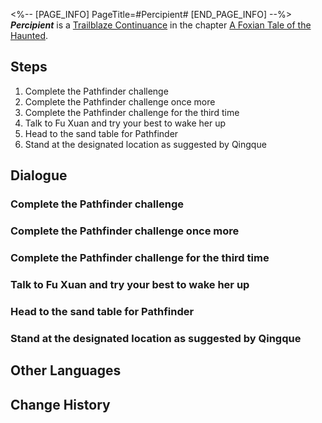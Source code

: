 <%-- [PAGE_INFO]
PageTitle=#Percipient#
[END_PAGE_INFO] --%>
{{Stub|Dialogue.}}
{{Mission Infobox
|id            = 8015112
|title         = 
|image         = <!--Mission Percipient.png-->
|type          = Trailblaze Continuance
|event_name    = 
|chapter       = A Foxian Tale of the Haunted
|requirements  = 
|summary       = <!--official mission summary from Fate's Atlas-->
|characters    = Qingque; Trailblazer
|startLocation = [[The Xianzhou Luofu]] - [[<!--starting area-->]]
|world         = The Xianzhou Luofu
|area          = <!--starting area-->
|prev          = 
|next          = 
|rewards       = 
}}
'''''Percipient''''' is a [[Trailblaze Continuance]] in the chapter [[A Foxian Tale of the Haunted (Continuance)|A Foxian Tale of the Haunted]].

==Steps==
# Complete the Pathfinder challenge
# Complete the Pathfinder challenge once more
# Complete the Pathfinder challenge for the third time
# Talk to Fu Xuan and try your best to wake her up
# Head to the sand table for Pathfinder
# Stand at the designated location as suggested by Qingque

<!--
==Gameplay Notes==

--><!--
==Trial Character==

-->
==Dialogue==
{{Stub Dialogue}}
{{Dialogue Start}}
:{{tx}}
{{Dialogue End}}

===Complete the Pathfinder challenge===
{{Mission Description|type=continuance|location=<!--to be added-->|update|The master diviner uses "Pathfinder" to show omens to people whom destiny beckons. Despite the numerous choices they encounter, one must walk the only path in order to progress.<br />She has stubbornly holds on to her own believes, and the only thing you can do is to break her obsession by using her own rules and reasoning.<br />Rules are meant to be broken. It is time to overcome the Pathfinder challenges.}}
{{Dialogue Start}}
:{{tx}}
{{Dialogue End}}

===Complete the Pathfinder challenge once more===
{{Dialogue Start}}
:{{tx}}
{{Dialogue End}}

===Complete the Pathfinder challenge for the third time===
{{Mission Description|type=continuance|location=<!--to be added-->|update|Qingque has placed "more individuals" into the sand table, determined to find an alternative solution.<br />Rules are meant to be broken. It is time to overcome the Pathfinder challenges.}}
{{Dialogue Start}}
:{{tx}}
{{Dialogue End}}

===Talk to Fu Xuan and try your best to wake her up===
{{Mission Description|type=continuance|location=<!--to be added-->|update|Fu Xuan seems trapped in a deadlock of thoughts, attempting to prove to you that "if everything is predestined, then everything is futile." You and your squad members decide to instead use this invitation as the key to unlocking her confinement.<br />Keep talking with Fu Xuan and see if you can wake her up.}}
{{Dialogue Start}}
:{{tx}}
{{Dialogue End}}

===Head to the sand table for Pathfinder===
{{Mission Description|type=continuance|location=<!--to be added-->|update|Qingque says the sand table always holds an alternative solution. To find it, you must start from the sand table's exit.}}
{{Dialogue Start}}
:{{tx}}
{{Dialogue End}}

===Stand at the designated location as suggested by Qingque===
{{Mission Description|type=continuance|location=<!--to be added-->|update|Qingque says the sand table always holds an alternative solution. Follow her instructions and arrive at your destined position in the sand table.}}
{{Dialogue Start}}
:{{tx}}
{{Dialogue End}}

==Other Languages==
{{Other Languages
|en   = Percipient
|zhs  = 犀照
|zht  = 犀照
|ja   = 犀照
|ko   = 서조(犀照)
|es   = Percepción
|fr   = Perspicace
|ru   = Проницательность
|th   = จุดสังเกต
|vi   = Trực Giác
|de   = Einsicht
|id   = Mempersepsi
|pt   = Perceptiva
}}

==Change History==
{{Change History|1.5}}
